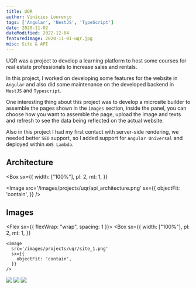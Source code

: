 ```yaml
---
title: UQR
author: Vinícius Lourenço
tags: ['Angular', 'NestJS', 'TypeScript']
date: 2020-11-02
dateModified: 2022-12-04
featuredImage: 2020-11-01-uqr.jpg
misc: Site & API
---
```


UQR was a project to develop a learning platform to host some courses for real estate professionals to increase sales and rentals.

In this project, I worked on developing some features for the website in `Angular` and also did some maintenance on the developed backend
in `NestJS` and `Typescript`.

One interesting thing about this project was to develop a microsite builder to assemble the pages shown in the `images` section,
inside the panel, you can choose how you want to assemble the page, upload the image and texts and refresh to see the data being
reflected on the actual website.

Also in this project I had my first contact with server-side rendering, we needed better `SEO` support, so I added support for `Angular Universal`
and deployed within `AWS Lambda`.

<Divider />

## Architecture

<Box
  sx={{
    width: ["100%"],
    pl: 2,
    mt: 1,
  }}
>
  <Image
    src='/images/projects/uqr/api_architecture.png'
    sx={{
      objectFit: 'contain',
    }}
  />
</Box>

## Images

<Flex sx={{ flexWrap: "wrap", spacing: 1 }}>
  <Box
    sx={{
      width: ["100%"],
      pl: 2,
      mt: 1,
    }}
  >
    <Image
      src='/images/projects/uqr/site_1.png'
      sx={{
        objectFit: 'contain',
      }}
    />
  </Box>
  <Box
    sx={{
      width: ["100%"],
      pl: 2,
      mt: 1,
    }}
  >
    <Image
      src='/images/projects/uqr/site_2.png'
      sx={{
        objectFit: 'contain',
      }}
    />
  </Box>
  <Box
    sx={{
      width: ["100%"],
      pl: 2,
      mt: 1,
    }}
  >
    <Image
      src='/images/projects/uqr/site_3.png'
      sx={{
        objectFit: 'contain',
      }}
    />
  </Box>
  <Box
    sx={{
      width: ["100%"],
      pl: 2,
      mt: 1,
    }}
  >
    <Image
      src='/images/projects/uqr/site_4.png'
      sx={{
        objectFit: 'contain',
      }}
    />
  </Box>
</Flex>
